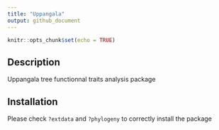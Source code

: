 ```yaml
---
title: "Uppangala"
output: github_document
---
```


```r
knitr::opts_chunk$set(echo = TRUE)
```

## Description

Uppangala tree functionnal traits analysis package

## Installation

Please check `?extdata` and `?phylogeny` to correctly install the package
